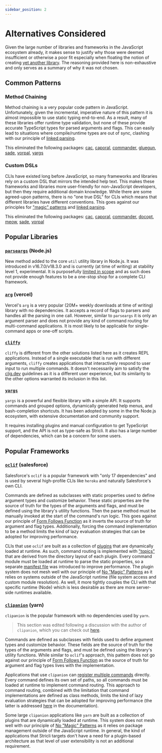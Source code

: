 ```yaml
---
sidebar_position: 2
---
```


# Alternatives Considered

Given the large number of libraries and frameworks in the JavaScript ecosystem already, it makes sense to justify why those were deemed insufficient or otherwise a poor fit especially when floating the notion of creating [yet another library](https://xkcd.com/927/). The reasoning provided here is non-exhaustive and only serves as a summary of why it was not chosen.

## Common Patterns

### Method Chaining

Method chaining is a very popular code pattern in JavaScript. Unfortunately, given the incremental, imperative nature of this pattern it is almost impossible to use static typing end-to-end. As a result, many of these libraries offer runtime type validation, but none of these provide accurate TypeScript types for parsed arguments and flags. This can easily lead to situations where compile/runtime types are out of sync, clashing with our principle of [linked parsing](./principles#when-parsing-form-follows-function).

This eliminated the following packages: [cac](https://github.com/cacjs/cac), [caporal](https://caporal.io/), [commander](https://github.com/tj/commander.js), [gluegun](https://infinitered.github.io/gluegun/#/), [sade](https://github.com/lukeed/sade), [vorpal](http://vorpal.js.org/), [yargs](https://github.com/yargs/yargs)

### Custom DSLs

CLIs have existed long before JavaScript, so many frameworks and libraries rely on a custom DSL that mirrors the intended help text. This makes these frameworks and libraries more user-friendly for non-JavaScript developers, but then they require additional domain knowledge. While there are some agreed-upon patterns, there is no "one true DSL" for CLIs which means that different libraries have different conventions. This goes against our principles for ["magic" patterns](./principles#no-magic-features-or-patterns) and [linked parsing](./principles#when-parsing-form-follows-function).

This eliminated the following packages: [cac](https://github.com/cacjs/cac), [caporal](https://caporal.io/), [commander](https://github.com/tj/commander.js), [docopt](http://docopt.org/), [meow](https://github.com/sindresorhus/meow), [sade](https://github.com/lukeed/sade), [vorpal](http://vorpal.js.org/)

## Popular Libraries

### [`parseargs`](https://github.com/pkgjs/parseargs) (Node.js)

New method added to the core `util` utility library in Node.js. It was introduced in v16.7.0/v18.3.0 and is currently (at time of writing) at stability level 1, experimental. It is purposefully [limited in scope](https://github.com/pkgjs/parseargs#scope) and as such does not provide enough features to be a one-stop shop for a complete CLI framework.

### [`arg`](https://github.com/vercel/arg) (vercel)

Vercel's `arg` is a very popular (20M+ weekly downloads at time of writing) library with no dependencies. It accepts a record of flags to parsers and handles all the parsing in one call. However, similar to `parseargs` it is only an argument parser and does not provide any kind of command routing for multi-command applications. It is most likely to be applicable for single-command apps or one-off scripts.

### [`cliffy`](https://github.com/drew-y/cliffy)

`cliffy` is different from the other solutions listed here as it creates REPL applications. Instead of a single executable that is run with different arguments, `cliffy` creates applications that interactively respond to user input to run multiple commands. It doesn't necessarily aim to satisfy the [clig.dev](https://clig.dev) guidelines as it is a different user experience, but its similarity to the other options warranted its inclusion in this list.

### [`yargs`](https://yargs.js.org/)

`yargs` is a powerful and flexible library with a simple API. It supports commands and grouped options, dynamically generated help menus, and bash-completion shortcuts. It has been adopted by some in the the Node.js ecosystem, with extensive documentation and community support.

It requires installing plugins and manual configuration to get TypeScript support, and the API is not as type-safe as Stricli. It also has a large number of dependencies, which can be a concern for some users.

## Popular Frameworks

### [`oclif`](https://oclif.io/) (salesforce)

Salesforce's `oclif` is a popular framework with "only 17 dependencies" and is used by several high-profile CLIs like `heroku` and naturally Salesforce's own CLI.

Commands are defined as subclasses with static properties used to define argument types and customize behavior. These static properties are the source of truth for the types of the arguments and flags, and must be defined using the library's utility functions. Then the parse method must be manually invoked at the start of the command's run logic. This goes against our principle of [Form Follows Function](./principles#when-parsing-form-follows-function) as it inverts the source of truth for argument and flag types. Additionally, forcing the command implementation to be a method limits the kind of lazy evaluation strategies that can be adopted for improving performance.

CLIs that use `oclif` are built as a collection of [plugins](https://oclif.io/docs/plugins) that are dynamically loaded at runtime. As such, command routing is implemented with ["topics"](https://oclif.io/docs/topics) that are derived from the directory layout of each plugin. Every command module must be loaded at runtime to parse the static properties, so a separate [manifest file](https://oclif.io/docs/plugin_loading#manifests-improve-performance) was introduced to improve performance. The plugin system does not mesh well with our principle of [No "Magic" Patterns](./principles#no-magic-features-or-patterns) as it relies on systems outside of the JavaScript runtime (file system access and custom module resolution). As well, it more tightly couples the CLI with that specific runtime (Node) which is less desirable as there are more server-side runtimes available.

### [`clipanion`](https://mael.dev/clipanion/) (yarn)

`clipanion` is the popular framework with no dependencies used by `yarn`.

> This section was edited following a discussion with the author of `clipanion`, which you can check out [here](https://github.com/bloomberg/stricli/issues/54).

Commands are defined as subclasses with fields used to define argument types and customize behavior. These fields are the source of truth for the types of the arguments and flags, and must be defined using the library's utility functions. While similar to `oclif`'s approach, this pattern does not go against our principle of [Form Follows Function](./principles#when-parsing-form-follows-function) as the source of truth for argument and flag types lives with the implementation.

Applications that use `clipanion` can [register multiple commands](https://mael.dev/clipanion/docs/getting-started#registering-multiple-commands) directly. Every command defines its own set of paths, so all commands must be loaded at runtime to implement command routing. This approach to command routing, combined with the limitation that command implementations are defined as class methods, limits the kind of lazy evaluation strategies that can be adopted for improving performance (the latter is addressed [here](https://mael.dev/clipanion/docs/tips#lazy-evaluation) in the documentation).

Some large `clipanion` applications like `yarn` are built as a collection of plugins that are dynamically loaded at runtime. This system does not mesh well with our principle of [No "Magic" Patterns](./principles#no-magic-features-or-patterns) as it relies on package management outside of the JavaScript runtime. In general, the kind of applications that Stricli targets don't have a need for a plugin-based architecture as that level of user extensibility is not an additional requirement.
